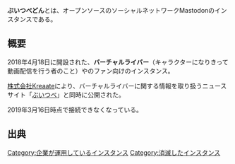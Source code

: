 {{Infobox instance
| Name          = [[ぶいつべどん]]
| Image         = [[ファイル:ぶいつべどん_fluffy.png|200px|ぶいつべどん]]
| Domain        = https://mstdn.vtube.media/
| Admin         = [https://twitter.com/kii_ringo きい]
| Country       = 日本
| Start         = 2018年4月18日<ref>[https://twitter.com/kii_ringo/status/986394035433758721 きい氏によるTwitterでのツイート]</ref>
| Link = [https://vtube,media ぶいつべ]
}}'''ぶいつべどん'''とは、オープンソースのソーシャルネットワークMastodonのインスタンスである。 

== 概要 ==
2018年4月18日に開設された、'''バーチャルライバー'''（キャラクターになりきって動画配信を行う者のこと）や{{Jawp|バーチャルユーチューバー}}のファン向けのインスタンス。

[https://kreaate.com/#service 株式会社Kreaate]により、バーチャルライバーに関する情報を取り扱うニュースサイト「[https://vtube,media ぶいつべ]」と同時に公開された。

2019年3月16日時点で接続できなくなっている。

== 出典 ==
<references />

[[Category:企業が運用しているインスタンス]]
[[Category:消滅したインスタンス]]